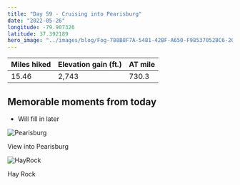 ```yaml
---
title: "Day 59 - Cruising into Pearisburg"
date: "2022-05-26"
longitude: -79.907326
latitude: 37.392189
hero_image: "../images/blog/Fog-788B8F7A-5481-42BF-A650-F98537052BC6-20220527113044.png"
---
```


| Miles hiked | Elevation gain (ft.) | AT mile |
| ----------- | -------------- | -------- |
| 15.46 | 2,743 | 730.3 |

## Memorable moments from today
- Will fill in later

![Pearisburg](../images/blog/Pearisburg-788B8F7A-5481-42BF-A650-F98537052BC6-20220527113215.png)

<figcaption>View into Pearisburg</figcaption>

![HayRock](../images/blog/HayRock-788B8F7A-5481-42BF-A650-F98537052BC6-20220527113224.png)

<figcaption>Hay Rock</figcaption>